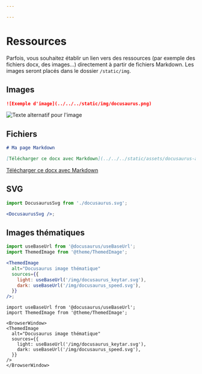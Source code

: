 ```yaml
---

---
```


# Ressources


Parfois, vous souhaitez établir un lien vers des ressources (par exemple des fichiers docx, des images...) directement à partir de fichiers Markdown. Les images seront placés dans le dossier `/static/img`.

## Images

```md
![Exemple d'image](../../../static/img/docusaurus.png)
```

<BrowserWindow>

![Texte alternatif pour l'image](../../../static/img/docusaurus.png)

</BrowserWindow>

## Fichiers

```md
# Ma page Markdown

[Télécharger ce docx avec Markdown](../../../static/assets/docusaurus-asset-example.docx)
```

<BrowserWindow>

[Télécharger ce docx avec Markdown](../../../static/assets/docusaurus-asset-example.docx)

</BrowserWindow>

## SVG

```jsx
import DocusaurusSvg from './docusaurus.svg';

<DocusaurusSvg />;
```

<BrowserWindow>


<DocusaurusSvg />

</BrowserWindow>

## Images thématiques


```jsx
import useBaseUrl from '@docusaurus/useBaseUrl';
import ThemedImage from '@theme/ThemedImage';

<ThemedImage
  alt="Docusaurus image thématique"
  sources={{
    light: useBaseUrl('/img/docusaurus_keytar.svg'),
    dark: useBaseUrl('/img/docusaurus_speed.svg'),
  }}
/>;
```

```mdx-code-block
import useBaseUrl from '@docusaurus/useBaseUrl';
import ThemedImage from '@theme/ThemedImage';

<BrowserWindow>
<ThemedImage
  alt="Docusaurus image thématique"
  sources={{
    light: useBaseUrl('/img/docusaurus_keytar.svg'),
    dark: useBaseUrl('/img/docusaurus_speed.svg'),
  }}
/>
</BrowserWindow>
```